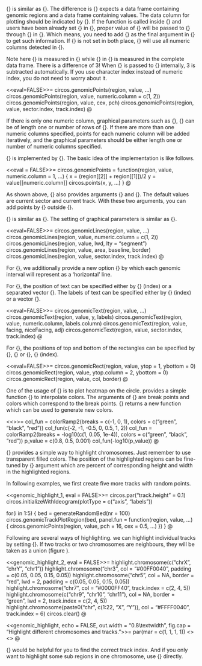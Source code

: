 
\subsection{Points}

{\tt circos.genomicPoints} is similar as {\tt circos.points}. The difference is {\tt circos.genomicPoints}
expects a data frame containing genomic regions and a data frame containing values. The data column for 
plotting should be indicated by {\tt numeric.column}. If the function is called
inside {\tt circos.genomicTrackPlotRegion} and users have been already set {\tt numeric.column}
in {\tt circos.genomicTrackPlotRegion}, proper value of {\tt numeric.column} will be
passed to {\tt circos.genomicPoints} through {\tt ...} in {\tt panel.fun}. Which means, you need
to add {\tt ...} as the final argument in {\tt circos.genomicPoints} to get such information.
If {\tt numeric.column} is not set in both place, {\tt circos.genomicPoints} will use all numeric columns detected in {\tt value}.

Note here {\tt numeric.column} is measured in {\tt value} while {\tt numeric.column} in
{\tt circos.genomicTrackPlotRegion} is measured in the complete data frame. There is a
difference of 3! When {\tt numeric.column} is passed to {\tt circos.genomicPoints} internally, 3 is subtracted automatically. 
If you use character index instead of numeric index, you do not need to worry about it. 

<<eval=FALSE>>=
circos.genomicPoints(region, value, ...)
circos.genomicPoints(region, value, numeric.column = c(1, 2))
circos.genomicPoints(region, value, cex, pch)
circos.genomicPoints(region, value, sector.index, track.index)
@

If there is only one numeric column, graphical parameters such as {\tt pch}, {\tt cex}
can be of length one or number of rows of {\tt region}. If there are more than
one numeric columns specified, points for each numeric column will be added iteratively,
and the graphical parameters should be either length one or number of numeric columns specified.

{\tt circos.genomicPoints} is implemented by {\tt circos.points}. The basic idea of the 
implementation is like follows.

<<eval = FALSE>>=
circos.genomicPoints = function(region, value, numeric.column = 1, ...) {
    x = (region[[2]] + region[[1]])/2
    y = value[[numeric.column]]
    circos.points(x, y, ...)
}
@

As shown above, {\tt circos.genomicPoints} also provides arguments {\tt sector.index} and {\tt track.index}.
The default values are current sector and current track. With these two arguments, you can
add points by {\tt circos.genomicPoints} outside {\tt circos.genomicPlotTrackRegion}. 

\subsection{Lines}

{\tt circos.genomicLines} is similar as {\tt circos.lines}. The setting of graphical parameters
is similar as {\tt circos.genomicPoints}. 

<<eval=FALSE>>=
circos.genomicLines(region, value, ...)
circos.genomicLines(region, value, numeric.column = c(1, 2))
circos.genomicLines(region, value, lwd, lty = "segment")
circos.genomicLines(region, value, area, baseline, border)
circos.genomicLines(region, value, sector.index, track.index)
@

For {\tt lty}, we additionally provide a new option {\tt segment} by which each genomic
interval will represent as a 'horizontal' line.

\subsection{Text}

For {\tt circos.genomicText}, the position of text can be specified either by {\tt numeric.column} (index)
or a separated vector {\tt y}. The labels of text can be specified either by {\tt labels.column} (index)
or a vector {\tt labels}.

<<eval=FALSE>>=
circos.genomicText(region, value, ...)
circos.genomicText(region, value, y, labels)
circos.genomicText(region, value, numeric.column, labels.column)
circos.genomicText(region, value, facing, niceFacing, adj)
circos.genomicText(region, value, sector.index, track.index)
@


\subsection{Rectangle}

For {\tt circos.genomicRect}, the positions of top and bottom of the rectangles can be
specified by {\tt ytop}, {\tt ybottom} or {\tt ytop.column}, {\tt ybottom.column} (index).

<<eval=FALSE>>=
circos.genomicRect(region, value, ytop = 1, ybottom = 0)
circos.genomicRect(region, value, ytop.column = 2, ybottom = 0)
circos.genomicRect(region, value, col, border)
@

One of the usage of {\tt circos.genomicRect} is to plot heatmap on the circle.
\textbf{circlize} provides a simple function {\tt colorRamp2} to interpolate colors. 
The arguments of {\tt colorRamp2} are break points and colors
which correspond to the break points. {\tt colorRamp2} returns a new function
which can be used to generate new colors. 

<<>>=
col_fun = colorRamp2(breaks = c(-1, 0, 1), colors = c("green", "black", "red"))
col_fun(c(-2, -1, -0.5, 0, 0.5, 1, 2))
col_fun = colorRamp2(breaks = -log10(c(1, 0.05, 1e-4)), 
    colors = c("green", "black", "red"))
p_value = c(0.8, 0.5, 0.001)
col_fun(-log10(p_value))
@


\section{Highlight chromosomes}

{\tt highlight.chromosome} provides a simple way to highlight chromosomes. Just remember
to use transparent filled colors. The position of the highlighted regions
can be fine-tuned by {\tt padding} argument which are percent of corresponding height 
and width in the highlighted regions.

In following examples, we first create five more tracks with random points.

<<genomic_highlight_1, eval = FALSE>>=
circos.par("track.height" = 0.1)
circos.initializeWithIdeogram(plotType = c("axis", "labels"))

for(i in 1:5) {
    bed = generateRandomBed(nr = 100)
    circos.genomicTrackPlotRegion(bed, panel.fun = function(region, value, ...) {
        circos.genomicPoints(region, value, pch = 16, cex = 0.5, ...)
    })
}
@

Following are several ways of highlighting.
we can highlight individual tracks by setting {\tt track.index}. If two tracks or
two chromosomes are neighbours, they will be taken as a union (figure \ref{fig:genomic_highlight}).

<<genomic_highlight_2, eval = FALSE>>=
highlight.chromosome(c("chrX", "chrY", "chr1"))
highlight.chromosome("chr3", col = "#00FF0040", padding = c(0.05, 0.05, 0.15, 0.05))
highlight.chromosome("chr5", col = NA, border = "red", lwd = 2, 
    padding = c(0.05, 0.05, 0.15, 0.05))
highlight.chromosome("chr7", col = "#0000FF40", track.index = c(2, 4, 5))
highlight.chromosome(c("chr9", "chr10", "chr11"), col = NA, border = "green", 
    lwd = 2, track.index = c(2, 4, 5))
highlight.chromosome(paste0("chr", c(1:22, "X", "Y")), col = "#FFFF0040", 
    track.index = 6)
circos.clear()
@

<<genomic_highlight, echo = FALSE, out.width = "0.8\\textwidth", fig.cap = "Highlight different chromosomes and tracks.">>=
par(mar = c(1, 1, 1, 1))
<<genomic_highlight_1>>
<<genomic_highlight_2>>
@

{\tt circos.info} would be helpful for you to find the correct track index. 
And if you only want to highlight some sub regions in one chromosome, use {\tt draw.sector} directly. 
